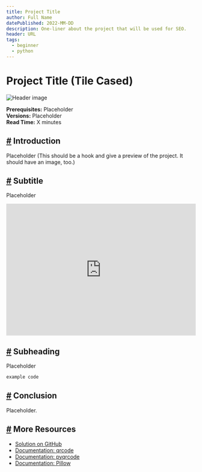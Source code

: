 ```yaml
---
title: Project Title
author: Full Name
datePublished: 2022-MM-DD
description: One-liner about the project that will be used for SEO.
header: URL
tags:
  - beginner
  - python
---
```


# Project Title (Tile Cased)

<AuthorAvatar author_name="Full Name" author_avatar="URL" />

![Header image](URL)

**Prerequisites:** Placeholder  
**Versions:** Placeholder  
**Read Time:** X minutes  

## [#](#-introduction) Introduction

Placeholder (This should be a hook and give a preview of the project. It should have an image, too.)

## [#](#-subtitle) Subtitle

Placeholder

<iframe
  width="100%"
  height="350px"
  src="https://www.youtube.com/embed/eIUD_NE1BDo?controls=0"
  title="YouTube video player"
  frameborder="0"
  allow="accelerometer; clipboard-write; encrypted-media; gyroscope; picture-in-picture"
  allowfullscreen
></iframe>  


## [#](#-subheading) Subheading

Placeholder

```py
example code
```


## [#](#-conclusion) Conclusion

Placeholder.

## [#](#-more-resources) More Resources

- [Solution on GitHub](https://github.com/codedex-io/projects/blob/main/projects/generate-a-qr-code-with-python/qr_code.py)
- [Documentation: qrcode](https://pypi.org/project/qrcode/)
- [Documentation: pyqrcode](https://pypi.org/project/PyQRCode/)
- [Documentation: Pillow](https://pypi.org/project/Pillow/)
